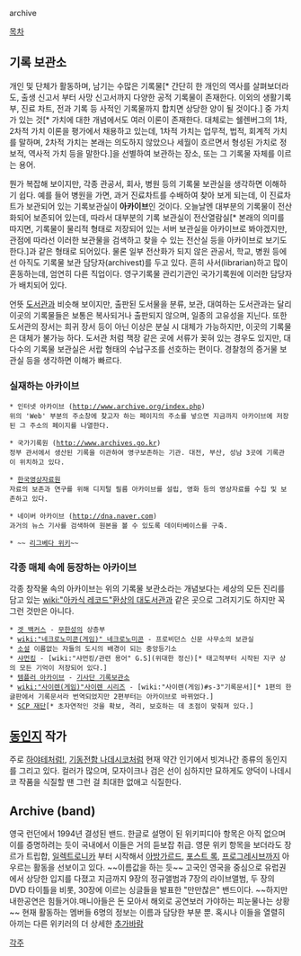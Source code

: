 archive

[[목차]]
== 기록 보관소 ==
개인 및 단체가 활동하며, 남기는 수많은 기록물[* 간단히 한 개인의 역사를 살펴보더라도, 출생 신고서 부터 사망 신고서까지 다양한 공적 기록물이 존재한다. 이외의 생활기록부, 진료 차트, 전과 기록 등 사적인 기록물까지 합치면 상당한 양이 될 것이다.] 중 가치가 있는 것[* 가치에 대한 개념에서도 여러 이론이 존재한다. 대체로는 쉘렌버그의 1차, 2차적 가치 이론을 평가에서 채용하고 있는데, 1차적 가치는 업무적, 법적, 회계적 가치를 말하며, 2차적 가치는 본래는 의도하지 않았으나 세월이 흐르면서 형성된 가치로 정보적, 역사적 가치 등을 말한다.]을 선별하여 보관하는 장소, 또는 그 기록물 자체를 이르는 용어.

뭔가 복잡해 보이지만, 각종 관공서, 회사, 병원 등의 기록물 보관실을 생각하면 이해하기 쉽다. 예를 들어 병원을 가면, 과거 진료차트를 수배하여 찾아 보게 되는데, 이 진료차트가 보관되어 있는 기록보관실이 '''아카이브'''인 것이다. 오늘날엔 대부분의 기록물이 전산화되어 보존되어 있는데, 따라서 대부분의 기록 보관실이 전산열람실[* 본래의 의미를 따지면, 기록물이 물리적 형태로 저장되어 있는 서버 보관실을 아카이브로 봐야겠지만, 관점에 따라선 이러한 보관물을 검색하고 찾을 수 있는 전산실 등을 아카이브로 보기도 한다.]과 같은 형태로 되어있다. 물론 일부 전산화가 되지 않은 관공서, 학교, 병원 등에선 아직도 기록물 보관 담당자(archivest)를 두고 있다. 흔히 사서(librarian)하고 많이 혼동하는데, 엄연히 다른 직업이다. 영구기록물 관리기관인 국가기록원에 이러한 담당자가 배치되어 있다.

언뜻 [[도서관]]과 비슷해 보이지만, 출판된 도서물을 분류, 보관, 대여하는 도서관과는 달리 이곳의 기록물들은 보통은 복사되거나 출판되지 않으며, 일종의 고유성을 지닌다. 또한 도서관의 장서는 희귀 장서 등이 아닌 이상은 분실 시 대체가 가능하지만, 이곳의 기록물은 대체가 불가능 하다. 도서관 처럼 책장 같은 곳에 서류가 꽂혀 있는 경우도 있지만, 대다수의 기록물 보관실은 서랍 형태의 수납구조를 선호하는 편이다. 경찰청의 증거물 보관실 등을 생각하면 이해가 빠르다.

=== 실재하는 아카이브 ===
 * 인터넷 아카이브 ([[http://www.archive.org/index.php]])
 위의 'Web' 부분의 주소창에 찾고자 하는 페이지의 주소를 넣으면 지금까지 아카이브에 저장된 그 주소의 페이지를 나열한다.

 * 국가기록원 ([[http://www.archives.go.kr]])
 정부 관서에서 생산된 기록을 이관하여 영구보존하는 기관. 대전, 부산, 성남 3곳에 기록관이 위치하고 있다.

 * [[한국영상자료원]]
 자료의 보존과 연구를 위해 디지털 필름 아카이브를 설립, 영화 등의 영상자료를 수집 및 보존하고 있다.

 * 네이버 아카이브 ([[http://dna.naver.com]])
 과거의 뉴스 기사를 검색하여 원본을 볼 수 있도록 데이터베이스를 구축.

 * ~~ [[리그베다 위키]]~~

=== 각종 매체 속에 등장하는 아카이브 ===
각종 창작물 속의 아카이브는 위의 기록물 보관소라는 개념보다는 세상의 모든 진리를 담고 있는 [[wiki:"아카식 레코드"환상의 대도서관]]과 같은 곳으로 그려지기도 하지만 꼭 그런 것만은 아니다.

 * [[겟 백커스]] - [[무한성]]의 상층부
 * [[wiki:"네크로노미콘(게임)" 네크로노미콘]] - 프로비던스 신문 사무소의 보관실
 * [[소설]] 이름없는 자들의 도시의 배경이 되는 중앙등기소
 * [[샤먼킹]] - [wiki:"샤먼킹/관련 용어" G.S](위대한 정신)[* 태고적부터 시작된 지구 상의 모든 기억이 저장되어 있다.]
 * [[템플러 아카이브]] - [[기사단 기록보관소]]
 * [[wiki:"사이렌(게임)"사이렌 시리즈]] - [wiki:"사이렌(게임)#s-3"기록문서][* 1편의 한글판에서 기록문서라 번역되었지만 2편부터는 아카이브로 바뀌었다.]
 * [[SCP 재단]][* 초자연적인 것을 확보, 격리, 보호하는 데 초점이 맞춰져 있다.]
 
== [[동인지]] 작가 ==
주로 [[하야테처럼!]], [[기동전함 나데시코]]처럼 현재 약간 인기에서 빗겨나간 종류의 동인지를 그리고 있다. 컬러가 많으며, 모자이크나 검은 선이 심하지만 묘하게도 양덕이 나데시코 작품을 식질할 땐 그런 걸 최대한 없애고 식질한다.

== Archive (band) ==
영국 런던에서 1994년 결성된 밴드. 
한글로 설명이 된 위키피디아 항목은 아직 없으며 이를 증명하려는 듯이 국내에서 이들은 거의 듣보잡 취급. 
영문 위키 항목을 보더라도 장르가 트립합, [[일렉트로니카]] 부터 시작해서 [[아방가르드]], [[포스트 록]], [[프로그레시브]]까지 아우르는 활동을 선보이고 있다. ~~이름값을 하는 듯~~
고국인 영국을 중심으로 유럽권에서 상당한 입지를 다졌고 지금까지 9장의 정규앨범과 7장의 라이브앨범, 두 장의 DVD 타이틀을 비롯, 30장에 이르는 싱글들을 발표한 "만만찮은" 밴드이다. ~~하지만 내한공연은 힘들거야.매니아들은 돈 모아서 해외로 공연보러 가야하는 피눈물나는 상황~~
현재 활동하는 멤버들 6명의 정보는 이름과 담당한 부분 뿐.
혹시나 이들을 열렬히 아끼는 다른 위키러의 더 상세한 [[추가바람]] 


[[각주]]
